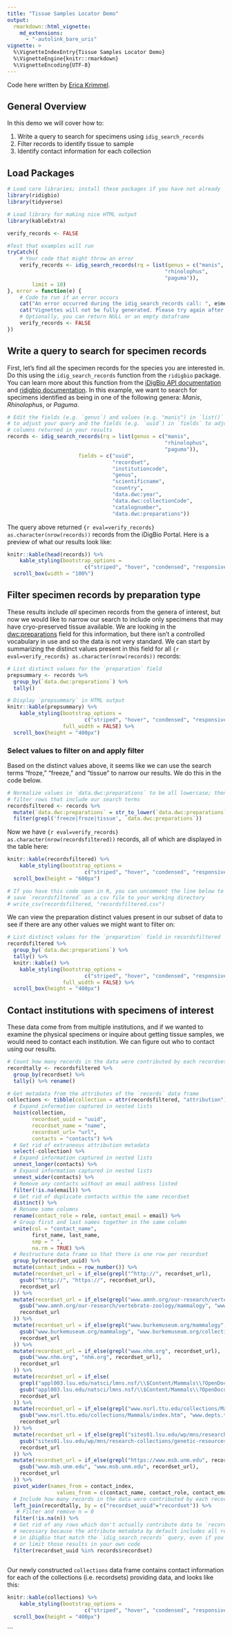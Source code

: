 ```yaml
---
title: "Tissue Samples Locator Demo"
output: 
  rmarkdown::html_vignette: 
    md_extensions: 
      - "-autolink_bare_uris"
vignette: >
  %\VignetteIndexEntry{Tissue Samples Locator Demo}
  %\VignetteEngine{knitr::rmarkdown}
  %\VignetteEncoding{UTF-8}
---
```


Code here written by [Erica Krimmel](https://orcid.org/0000-0003-3192-0080). 

## General Overview  

In this demo we will cover how to:

1. Write a query to search for specimens using `idig_search_records`
2. Filter records to identify tissue to sample
3. Identify contact information for each collection


## Load Packages

```r
# Load core libraries; install these packages if you have not already
library(ridigbio)
library(tidyverse)

# Load library for making nice HTML output
library(kableExtra)
```


```r

verify_records <- FALSE

#Test that examples will run
tryCatch({
    # Your code that might throw an error
    verify_records <- idig_search_records(rq = list(genus = c("manis",
                                                   "rhinolophus",
                                                   "paguma")),
        limit = 10)
}, error = function(e) {
    # Code to run if an error occurs
    cat("An error occurred during the idig_search_records call: ", e$message, "\n")
    cat("Vignettes will not be fully generated. Please try again after resolving the issue.")
    # Optionally, you can return NULL or an empty dataframe
    verify_records <- FALSE
})
```

## Write a query to search for specimen records

First, let's find all the specimen records for the species you are interested in. Do this using the `idig_search_records` function from the `ridigbio` package. You can learn more about this function from the [iDigBio API documentation](https://github.com/iDigBio/idigbio-search-api/wiki) and [ridigbio documentation](https://cran.r-project.org/package=ridigbio/ridigbio.pdf). In this example, we want to search for specimens identified as being in one of the following genera: _Manis_, _Rhinolophus_, or _Paguma_.

```r
# Edit the fields (e.g. `genus`) and values (e.g. "manis") in `list()` 
# to adjust your query and the fields (e.g. `uuid`) in `fields` to adjust the
# columns returned in your results
records <- idig_search_records(rq = list(genus = c("manis",
                                                   "rhinolophus",
                                                   "paguma")),
                       fields = c("uuid",
                                  "recordset",
                                  "institutioncode",
                                  "genus",
                                  "scientificname",
                                  "country",
                                  "data.dwc:year",
                                  "data.dwc:collectionCode",
                                  "catalognumber",
                                  "data.dwc:preparations"))
```

The query above returned ```{r eval=verify_records} as.character(nrow(records))``` records from the iDigBio Portal. Here is a preview of what our results look like:

```r
knitr::kable(head(records)) %>% 
    kable_styling(bootstrap_options = 
                         c("striped", "hover", "condensed", "responsive")) %>% 
  scroll_box(width = "100%")
```

## Filter specimen records by preparation type

These results include _all_ specimen records from the genera of interest, but now we would like to narrow our search to include only specimens that may have cryo-preserved tissue available. We are looking in the [dwc:preparations](https://dwc.tdwg.org/terms/#dwc:preparations) field for this information, but there isn't a controlled vocabulary in use and so the data is not very standard. We can start by summarizing the distinct values present in this field for all ```{r eval=verify_records} as.character(nrow(records))``` records:

``` r
# List distinct values for the `preparation` field
prepsummary <- records %>% 
  group_by(`data.dwc:preparations`) %>% 
  tally()

# Display `prepsummary` in HTML output
knitr::kable(prepsummary) %>% 
    kable_styling(bootstrap_options = 
                         c("striped", "hover", "condensed", "responsive"),
                  full_width = FALSE) %>% 
  scroll_box(height = "400px")
```

### Select values to filter on and apply filter

Based on the distinct values above, it seems like we can use the search terms "froze," "freeze," and "tissue" to narrow our results. We do this in the code below.

``` r
# Normalize values in `data.dwc:preparations` to be all lowercase; then
# filter rows that include our search terms
recordsfiltered <- records %>% 
  mutate(`data.dwc:preparations` = str_to_lower(`data.dwc:preparations`)) %>% 
  filter(grepl('freeze|froze|tissue', `data.dwc:preparations`))
```

Now we have ```{r eval=verify_records} as.character(nrow(recordsfiltered))``` records, all of which are displayed in the table here:

```r
knitr::kable(recordsfiltered) %>% 
    kable_styling(bootstrap_options = 
                         c("striped", "hover", "condensed", "responsive")) %>% 
  scroll_box(height = "600px")

# If you have this code open in R, you can uncomment the line below to
# save `recordsfiltered` as a csv file to your working directory
# write_csv(recordsfiltered, "recordsfiltered.csv")
```

We can view the preparation distinct values present in our subset of data to see if there are any other values we might want to filter on:

``` r
# List distinct values for the `preparation` field in recordsfiltered
recordsfiltered %>% 
  group_by(`data.dwc:preparations`) %>% 
  tally() %>% 
  knitr::kable() %>% 
    kable_styling(bootstrap_options = 
                         c("striped", "hover", "condensed", "responsive"),
                  full_width = FALSE) %>% 
  scroll_box(height = "400px")
```

## Contact institutions with specimens of interest

These data come from from multiple institutions, and if we wanted to examine the physical specimens or inquire about getting tissue samples, we would need to contact each institution. We can figure out who to contact using our results.

```r
# Count how many records in the data were contributed by each recordset
recordtally <- recordsfiltered %>% 
  group_by(recordset) %>% 
  tally() %>% rename()

# Get metadata from the attributes of the `records` data frame
collections <- tibble(collection = attr(recordsfiltered, "attribution")) %>% 
  # Expand information captured in nested lists
  hoist(collection, 
        recordset_uuid = "uuid",
        recordset_name = "name",
        recordset_url= "url",
        contacts = "contacts") %>% 
  # Get rid of extraneous attribution metadata
  select(-collection) %>% 
  # Expand information captured in nested lists
  unnest_longer(contacts) %>% 
  # Expand information captured in nested lists
  unnest_wider(contacts) %>% 
  # Remove any contacts without an email address listed
  filter(!is.na(email)) %>% 
  # Get rid of duplicate contacts within the same recordset
  distinct() %>% 
  # Rename some columns
  rename(contact_role = role, contact_email = email) %>% 
  # Group first and last names together in the same column
  unite(col = "contact_name", 
        first_name, last_name, 
        sep = " ", 
        na.rm = TRUE) %>% 
  # Restructure data frame so that there is one row per recordset
  group_by(recordset_uuid) %>% 
  mutate(contact_index = row_number()) %>%
  mutate(recordset_url = if_else(grepl("^http://", recordset_url),
    gsub("^http://", "https://", recordset_url),
    recordset_url
  )) %>%
  mutate(recordset_url = if_else(grepl("www.amnh.org/our-research/vertebrate-zoology/mammalogy", recordset_url),
    gsub("www.amnh.org/our-research/vertebrate-zoology/mammalogy", "www.amnh.org/research/vertebrate-zoology/mammalogy", recordset_url),
    recordset_url
  )) %>%
  mutate(recordset_url = if_else(grepl("www.burkemuseum.org/mammalogy", recordset_url),
    gsub("www.burkemuseum.org/mammalogy", "www.burkemuseum.org/collections-and-research/biology/mammalogy", recordset_url),
    recordset_url
  )) %>%
  mutate(recordset_url = if_else(grepl("www.nhm.org", recordset_url),
    gsub("www.nhm.org", "nhm.org", recordset_url),
    recordset_url
  )) %>%
  mutate(recordset_url = if_else(
    grepl("appl003.lsu.edu/natsci/lmns.nsf/\\$Content/Mammals\\?OpenDocument", recordset_url),
    gsub("appl003.lsu.edu/natsci/lmns.nsf/\\$Content/Mammals\\?OpenDocument", "appl103.lsu.edu/natsci/Collections/natscicolsearch.nsf/OpenMainPage?OpenAgent&ID=1042", recordset_url),
    recordset_url
  )) %>%
  mutate(recordset_url = if_else(grepl("www.nsrl.ttu.edu/collections/Mammals/index.htm", recordset_url),
    gsub("www.nsrl.ttu.edu/collections/Mammals/index.htm", "www.depts.ttu.edu/nsrl/collections/mammal.php", recordset_url),
    recordset_url
  )) %>%
  mutate(recordset_url = if_else(grepl("sites01.lsu.edu/wp/mns/research-collections/genetic-resources/", recordset_url),
    gsub("sites01.lsu.edu/wp/mns/research-collections/genetic-resources/", "appl103.lsu.edu/natsci/Collections/natscicolsearch.nsf/OpenMainPage?OpenAgent&ID=1050", recordset_url),
    recordset_url
  )) %>%
  mutate(recordset_url = if_else(grepl("https://www.msb.unm.edu", recordset_url),
    gsub("www.msb.unm.edu", "www.msb.unm.edu", recordset_url),
    recordset_url
  )) %>%
  pivot_wider(names_from = contact_index,
                values_from = c(contact_name, contact_role, contact_email)) %>%
  # Include how many records in the data were contributed by each recordset
  left_join(recordtally, by = c("recordset_uuid"="recordset")) %>% 
   # Filter and remove n = 0
  filter(!is.na(n)) %>% 
  # Get rid of any rows which don't actually contribute data to `records`;
  # necessary because the attribute metadata by default includes all recordsets
  # in iDigBio that match the `idig_search_records` query, even if you filter
  # or limit those results in your own code
  filter(recordset_uuid %in% records$recordset) 
  

```

Our newly constructed `collections` data frame contains contact information for each of the collections (i.e. recordsets) providing data, and looks like this:

```r
knitr::kable(collections) %>% 
    kable_styling(bootstrap_options = 
                         c("striped", "hover", "condensed", "responsive")) %>% 
  scroll_box(height = "400px")
```
```



